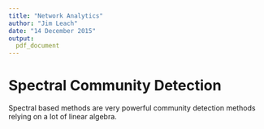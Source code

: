 ```yaml
---
title: "Network Analytics"
author: "Jim Leach"
date: "14 December 2015"
output:
  pdf_document
---
```


# Spectral Community Detection

Spectral based methods are very powerful community detection methods relying on a lot of linear algebra.

